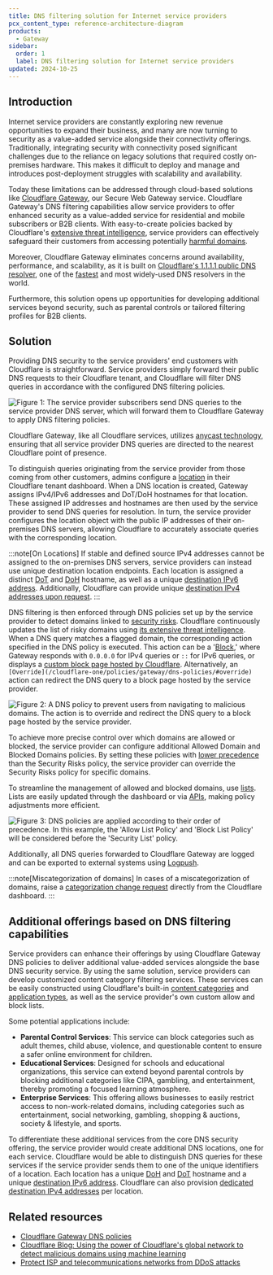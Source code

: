 ```yaml
---
title: DNS filtering solution for Internet service providers
pcx_content_type: reference-architecture-diagram
products:
  - Gateway
sidebar:
  order: 1
  label: DNS filtering solution for Internet service providers
updated: 2024-10-25
---
```


## Introduction

Internet service providers are constantly exploring new revenue opportunities to expand their business, and many are now turning to security as a value-added service alongside their connectivity offerings. Traditionally, integrating security with connectivity posed significant challenges due to the reliance on legacy solutions that required costly on-premises hardware. This makes it difficult to deploy and manage and introduces post-deployment struggles with scalability and availability.

Today these limitations can be addressed through cloud-based solutions like [Cloudflare Gateway](/cloudflare-one/policies/gateway/), our Secure Web Gateway service. Cloudflare Gateway's DNS filtering capabilities allow service providers to offer enhanced security as a value-added service for residential and mobile subscribers or B2B clients. With easy-to-create policies backed by Cloudflare's [extensive threat intelligence](https://www.cloudflare.com/en-gb/security/), service providers can effectively safeguard their customers from accessing potentially [harmful domains](/cloudflare-one/policies/gateway/domain-categories/#security-categories).

Moreover, Cloudflare Gateway eliminates concerns around availability, performance, and scalability, as it is built on [Cloudflare's 1.1.1.1 public DNS resolver](/1.1.1.1/), one of the [fastest](https://www.dnsperf.com/#!dns-providers) and most widely-used DNS resolvers in the world.

Furthermore, this solution opens up opportunities for developing additional services beyond security, such as parental controls or tailored filtering profiles for B2B clients.

## Solution

Providing DNS security to the service providers' end customers with Cloudflare is straightforward. Service providers simply forward their public DNS requests to their Cloudflare tenant, and Cloudflare will filter DNS queries in accordance with the configured DNS filtering policies.

![Figure 1: The service provider subscribers send DNS queries to the service provider DNS server, which will forward them to Cloudflare Gateway to apply DNS filtering policies.](~/assets/images/reference-architecture/gateway-dns-for-isp/gateway-dns-for-isp-image-01.svg)

Cloudflare Gateway, like all Cloudflare services, utilizes [anycast technology](https://www.cloudflare.com/learning/cdn/glossary/anycast-network/), ensuring that all service provider DNS queries are directed to the nearest Cloudflare point of presence.

To distinguish queries originating from the service provider from those coming from other customers, admins configure a [location](/cloudflare-one/connections/connect-devices/agentless/dns/locations/) in their Cloudflare tenant dashboard. When a DNS location is created, Gateway assigns IPv4/IPv6 addresses and DoT/DoH hostnames for that location. These assigned IP addresses and hostnames are then used by the service provider to send DNS queries for resolution. In turn, the service provider configures the location object with the public IP addresses of their on-premises DNS servers, allowing Cloudflare to accurately associate queries with the corresponding location.

:::note[On Locations]
If stable and defined source IPv4 addresses cannot be assigned to the on-premises DNS servers, service providers can instead use unique destination location endpoints. Each location is assigned a distinct [DoT](/cloudflare-one/connections/connect-devices/agentless/dns/locations/dns-resolver-ips/#dns-over-tls-dot) and [DoH](/cloudflare-one/connections/connect-devices/agentless/dns/locations/dns-resolver-ips/#dns-over-https-doh) hostname, as well as a unique [destination IPv6 address](/cloudflare-one/connections/connect-devices/agentless/dns/locations/dns-resolver-ips/#ipv4ipv6-address). Additionally, Cloudflare can provide unique [destination IPv4 addresses upon request](/cloudflare-one/connections/connect-devices/agentless/dns/locations/dns-resolver-ips/#dns-resolver-ip).
:::

DNS filtering is then enforced through DNS policies set up by the service provider to detect domains linked to [security risks](/cloudflare-one/policies/gateway/domain-categories/#security-categories). Cloudflare continuously updates the list of risky domains using [its extensive threat intelligence](https://www.cloudflare.com/en-gb/security/). When a DNS query matches a flagged domain, the corresponding action specified in the DNS policy is executed. This action can be a '[Block](/cloudflare-one/policies/gateway/dns-policies/#block),' where Gateway responds with `0.0.0.0` for IPv4 queries or `::` for IPv6 queries, or displays a [custom block page hosted by Cloudflare](/cloudflare-one/policies/gateway/block-page/). Alternatively, an `[Override](/cloudflare-one/policies/gateway/dns-policies/#override)` action can redirect the DNS query to a block page hosted by the service provider.

![Figure 2: A DNS policy to prevent users from navigating to malicious domains. The action is to override and redirect the DNS query to a block page hosted by the service provider.](~/assets/images/reference-architecture/gateway-dns-for-isp/gateway-dns-for-isp-image-02.svg)

To achieve more precise control over which domains are allowed or blocked, the service provider can configure additional Allowed Domain and Blocked Domains policies. By setting these policies with [lower precedence](/cloudflare-one/policies/gateway/order-of-enforcement/#order-of-precedence) than the Security Risks policy, the service provider can override the Security Risks policy for specific domains.

To streamline the management of allowed and blocked domains, use [lists](/cloudflare-one/policies/gateway/lists/). Lists are easily updated through the dashboard or via [APIs](/api/resources/zero_trust/subresources/gateway/subresources/lists/methods/update/), making policy adjustments more efficient.

![Figure 3: DNS policies are applied according to their order of precedence. In this example, the 'Allow List Policy' and 'Block List Policy' will be considered before the 'Security List' policy.](~/assets/images/reference-architecture/gateway-dns-for-isp/gateway-dns-for-isp-image-03.svg)

Additionally, all DNS queries forwarded to Cloudflare Gateway are logged and can be exported to external systems using [Logpush](/cloudflare-one/insights/logs/logpush/).

:::note[Miscategorization of domains]
In cases of a miscategorization of domains, raise a [categorization change request](/security-center/investigate/change-categorization/#via-the-cloudflare-dashboard) directly from the Cloudflare dashboard.
:::

## Additional offerings based on DNS filtering capabilities

Service providers can enhance their offerings by using Cloudflare Gateway DNS policies to deliver additional value-added services alongside the base DNS security service. By using the same solution, service providers can develop customized content category filtering services. These services can be easily constructed using Cloudflare's built-in [content categories](/cloudflare-one/policies/gateway/domain-categories/#content-categories) and [application types](/cloudflare-one/policies/gateway/application-app-types/), as well as the service provider's own custom allow and block lists.

Some potential applications include:

- **Parental Control Services**: This service can block categories such as adult themes, child abuse, violence, and questionable content to ensure a safer online environment for children.
- **Educational Services**: Designed for schools and educational organizations, this service can extend beyond parental controls by blocking additional categories like CIPA, gambling, and entertainment, thereby promoting a focused learning atmosphere.
- **Enterprise Services**: This offering allows businesses to easily restrict access to non-work-related domains, including categories such as entertainment, social networking, gambling, shopping & auctions, society & lifestyle, and sports.

To differentiate these additional services from the core DNS security offering, the service provider would create additional DNS locations, one for each service. Cloudflare would be able to distinguish DNS queries for these services if the service provider sends them to one of the unique identifiers of a location. Each location has a unique [DoH](/cloudflare-one/connections/connect-devices/agentless/dns/locations/dns-resolver-ips/#dns-over-https-doh) and [DoT](/cloudflare-one/connections/connect-devices/agentless/dns/locations/dns-resolver-ips/#dns-over-tls-dot) hostname and a unique [destination IPv6 address](/cloudflare-one/connections/connect-devices/agentless/dns/locations/dns-resolver-ips/#ipv4ipv6-address). Cloudflare can also provision [dedicated destination IPv4 addresses](/cloudflare-one/connections/connect-devices/agentless/dns/locations/dns-resolver-ips/#dns-resolver-ip) per location.

## Related resources

- [Cloudflare Gateway DNS policies](/cloudflare-one/policies/gateway/dns-policies/)
- [Cloudflare Blog: Using the power of Cloudflare's global network to detect malicious domains using machine learning](https://blog.cloudflare.com/threat-detection-machine-learning-models/)
- [Protect ISP and telecommunications networks from DDoS attacks](/reference-architecture/diagrams/network/protecting-sp-networks-from-ddos/)
